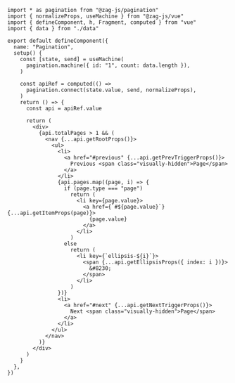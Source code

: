 ```tsx
import * as pagination from "@zag-js/pagination"
import { normalizeProps, useMachine } from "@zag-js/vue"
import { defineComponent, h, Fragment, computed } from "vue"
import { data } from "./data"

export default defineComponent({
  name: "Pagination",
  setup() {
    const [state, send] = useMachine(
      pagination.machine({ id: "1", count: data.length }),
    )

    const apiRef = computed(() =>
      pagination.connect(state.value, send, normalizeProps),
    )
    return () => {
      const api = apiRef.value

      return (
        <div>
          {api.totalPages > 1 && (
            <nav {...api.getRootProps()}>
              <ul>
                <li>
                  <a href="#previous" {...api.getPrevTriggerProps()}>
                    Previous <span class="visually-hidden">Page</span>
                  </a>
                </li>
                {api.pages.map((page, i) => {
                  if (page.type === "page")
                    return (
                      <li key={page.value}>
                        <a href={`#${page.value}`} {...api.getItemProps(page)}>
                          {page.value}
                        </a>
                      </li>
                    )
                  else
                    return (
                      <li key={`ellipsis-${i}`}>
                        <span {...api.getEllipsisProps({ index: i })}>
                          &#8230;
                        </span>
                      </li>
                    )
                })}
                <li>
                  <a href="#next" {...api.getNextTriggerProps()}>
                    Next <span class="visually-hidden">Page</span>
                  </a>
                </li>
              </ul>
            </nav>
          )}
        </div>
      )
    }
  },
})
```
